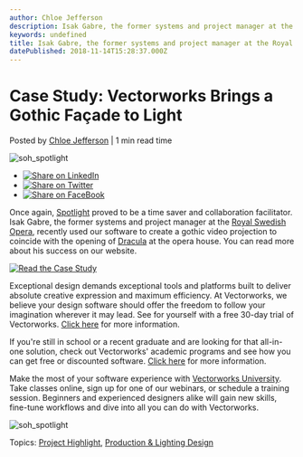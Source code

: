 ```yaml
---
author: Chloe Jefferson
description: Isak Gabre, the former systems and project manager at the Royal Swedish Opera, recently used our software for a gothic video projection of Dracula. 
keywords: undefined
title: Isak Gabre, the former systems and project manager at the Royal Swedish Opera, recently used our software for a gothic video projection of Dracula.  
datePublished: 2018-11-14T15:28:37.000Z
---
```

  

# Case Study: Vectorworks Brings a Gothic Façade to Light

 Posted by [Chloe Jefferson](https://blog.vectorworks.net/author/chloe-jefferson) | 1 min read time 

![soh_spotlight](https://blog.vectorworks.net/hubfs/Blog%20Images/181113_Swedish%20Opera%20House%20Blog%20/soh_spotlight.jpg) 

* [![Share on LinkedIn](https://2659751.fs1.hubspotusercontent-na1.net/hubfs/2659751/michaelDemo/share-LI.png)](http://www.linkedin.com/shareArticle?mini=true&url=https%3A%2F%2Fblog.vectorworks.net%2Fcase-study-vectorworks-bring-a-gothic-fa%C3%A7ade-to-light)
* [![Share on Twitter](https://2659751.fs1.hubspotusercontent-na1.net/hubfs/2659751/michaelDemo/share-TW.png)](https://www.twitter.com/share?text=Case%20Study:%20Vectorworks%20Brings%20a%20Gothic%20Façade%20to%20Light&url=https%3A%2F%2Fblog.vectorworks.net%2Fcase-study-vectorworks-bring-a-gothic-fa%C3%A7ade-to-light&via=PMGTweets)
* [![Share on FaceBook](https://2659751.fs1.hubspotusercontent-na1.net/hubfs/2659751/michaelDemo/share-FB.png)](https://www.facebook.com/sharer/sharer.php?u=https%3A%2F%2Fblog.vectorworks.net%2Fcase-study-vectorworks-bring-a-gothic-fa%C3%A7ade-to-light)

Once again, [Spotlight](https://www.vectorworks.net/en/spotlight?utm%5Fcampaign=blog&utm%5Fsource=intext&utm%5Fmedium=planetvectorworks&utm%5Fcontent=swedishoperahouse111318) proved to be a time saver and collaboration facilitator. Isak Gabre, the former systems and project manager at the [Royal Swedish Opera](https://www.operan.se/), recently used our software to create a gothic video projection to coincide with the opening of [Dracula](https://www.operan.se/repertoarsida/dracula/) at the opera house. You can read more about his success on our website.

[![Read the Case Study](https://no-cache.hubspot.com/cta/default/3018241/fee0bf30-93f8-4254-911c-43805273f178.png)](https://cta-redirect.hubspot.com/cta/redirect/3018241/fee0bf30-93f8-4254-911c-43805273f178) 

Exceptional design demands exceptional tools and platforms built to deliver absolute creative expression and maximum efficiency. At Vectorworks, we believe your design software should offer the freedom to follow your imagination wherever it may lead. See for yourself with a free 30-day trial of Vectorworks. [Click here](https://www.vectorworks.net/trial/form) for more information.

If you're still in school or a recent graduate and are looking for that all-in-one solution, check out Vectorworks' academic programs and see how you can get free or discounted software. [Click here](https://www.vectorworks.net/en-US/education) for more information.

Make the most of your software experience with [Vectorworks University](https://university.vectorworks.net/). Take classes online, sign up for one of our webinars, or schedule a training session. Beginners and experienced designers alike will gain new skills, fine-tune workflows and dive into all you can do with Vectorworks. 

![soh_spotlight](https://blog.vectorworks.net/hs-fs/hubfs/Blog%20Images/181113_Swedish%20Opera%20House%20Blog%20/soh_spotlight.jpg?width=675&name=soh_spotlight.jpg)

 Topics: [Project Highlight](https://blog.vectorworks.net/topic/project-highlight), [Production & Lighting Design](https://blog.vectorworks.net/topic/production-lighting-design) 

  